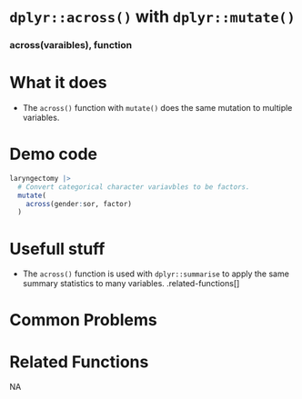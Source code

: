# [`dplyr::across()`]{.blue} with [`dplyr::mutate()`]{.blue} 
 
 
### [across]{.blue}(varaibles), function{.center} 
 
# What it does 

+ The [`across()`]{.blue} function with [`mutate()`]{.blue} does the same mutation to multiple variables.
  
 
# Demo code 

```r
laryngectomy |> 
  # Convert categorical character variavbles to be factors.
  mutate(
    across(gender:sor, factor)
  )
```
  
 
# Usefull stuff 

+ The [`across()`]{.blue} function is used with [`dplyr::summarise`]{.blue} to apply the same summary statistics to many variables.
.related-functions[]
  
 
# Common Problems 

  
 
# Related Functions 
NA  
